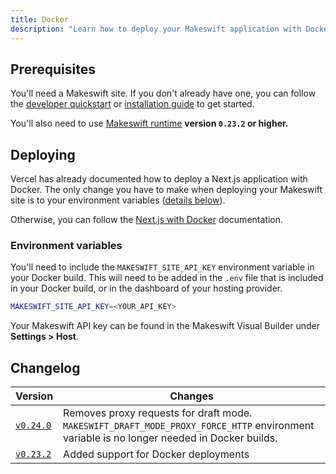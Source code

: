 ```yaml
---
title: Docker
description: "Learn how to deploy your Makeswift application with Docker."
---
```


## Prerequisites

You'll need a Makeswift site. If you don't already have one, you can follow the [developer quickstart](/developer/quickstart) or [installation guide](/developer/app-router/installation) to get started.

You'll also need to use [Makeswift runtime](https://www.npmjs.com/package/@makeswift/runtime?activeTab=readme) **version `0.23.2` or higher.**

## Deploying

Vercel has already documented how to deploy a Next.js application with Docker. The only change you have to make when deploying your Makeswift site is to your environment variables ([details below](#environment-variables)).

Otherwise, you can follow the [Next.js with Docker](https://github.com/vercel/next.js/tree/canary/examples/with-docker) documentation.

### Environment variables

You'll need to include the `MAKESWIFT_SITE_API_KEY` environment variable in your Docker build. This will need to be added in the `.env` file that is included in your Docker build, or in the dashboard of your hosting provider.

```bash
MAKESWIFT_SITE_API_KEY=<YOUR_API_KEY>
```

Your Makeswift API key can be found in the Makeswift Visual Builder under **Settings > Host**.

## Changelog

| Version                                                                                          | Changes                               |
| ------------------------------------------------------------------------------------------------ | ------------------------------------- |
| [`v0.24.0`](https://github.com/makeswift/makeswift/releases/tag/%40makeswift%2Fruntime%400.24.0) | Removes proxy requests for draft mode. `MAKESWIFT_DRAFT_MODE_PROXY_FORCE_HTTP` environment variable is no longer needed in Docker builds. |
| [`v0.23.2`](https://github.com/makeswift/makeswift/releases/tag/%40makeswift%2Fruntime%400.23.2) | Added support for Docker deployments |